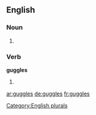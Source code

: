 ==English==

===Noun===
{{head|en}}

# {{plural of|guggle}}

===Verb===
'''guggles'''

# {{en-third-person singular of|guggle}}

[[Category:English plurals]]

[[ar:guggles]]
[[de:guggles]]
[[fr:guggles]]